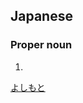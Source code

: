 ==Japanese==
{{ja-kanjitab|吉|元}}

===Proper noun===
{{ja-pos|proper|よしもと}}

# {{surname|lang=ja}}

[[Category:Japanese surnames|よしもと]]